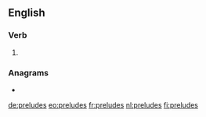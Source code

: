 ==English==

===Verb===
{{head|en|verb form}}

# {{en-third-person singular of|prelude}}

===Anagrams===
* {{l|en|repulsed}}

[[de:preludes]]
[[eo:preludes]]
[[fr:preludes]]
[[nl:preludes]]
[[fi:preludes]]